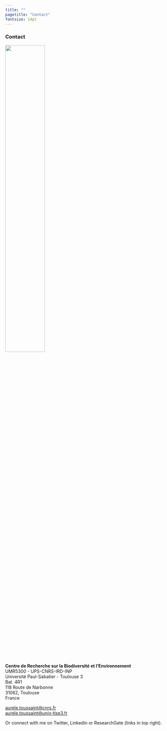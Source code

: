```yaml
---
title: ""
pagetitle: "Contact"
fontsize: 14pt
---
```

<title>Contact</title>
<link rel="shortcut icon" href="data/imageTitle.png" type="image/png">
<link rel="stylesheet" href="styles.css" type="text/css">

<h3 align="left">
<b>Contact</b>
</h3>

<img src="data/CNRSCRBE.png" style="width:50%; border:5px; margin-right: 20px" align="center"/>

**Centre de Recherche sur la Biodiversité et l'Environnement** <br>
UMR5300 - UPS-CNRS-IRD-INP <br>Université Paul-Sabatier - Toulouse
3<br>Bat. 4R1 <br>118 Route de Narbonne<br> 31062, Toulouse<br>
France<br>

[aurele.toussaint\@cnrs.fr](mailto:aurele.toussaint@cnrs.fr){.email}
<br>
[aurele.toussaint\@univ-tlse3.fr](mailto:aurele.toussaint@univ-tlse3.fr){.email}<br>

Or connect with me on Twitter, Linkedin or ResearchGate (links in top right).